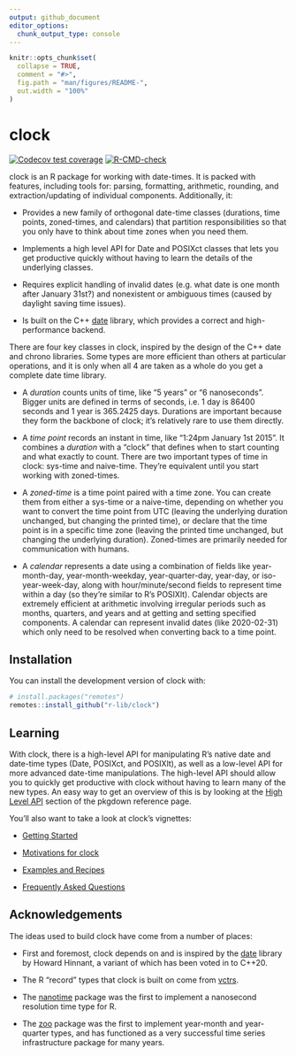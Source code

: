 ```yaml
---
output: github_document
editor_options: 
  chunk_output_type: console
---
```


<!-- README.md is generated from README.Rmd. Please edit that file -->

```r
knitr::opts_chunk$set(
  collapse = TRUE,
  comment = "#>",
  fig.path = "man/figures/README-",
  out.width = "100%"
)
```

# clock

<!-- badges: start -->
[![Codecov test coverage](https://codecov.io/gh/r-lib/clock/branch/master/graph/badge.svg)](https://codecov.io/gh/r-lib/clock?branch=master)
[![R-CMD-check](https://github.com/r-lib/clock/workflows/R-CMD-check/badge.svg)](https://github.com/r-lib/clock/actions)
<!-- badges: end -->

clock is an R package for working with date-times. It is packed with features, including tools for: parsing, formatting, arithmetic, rounding, and extraction/updating of individual components. Additionally, it:

- Provides a new family of orthogonal date-time classes (durations, time points, zoned-times, and calendars) that partition responsibilities so that you only have to think about time zones when you need them.

- Implements a high level API for Date and POSIXct classes that lets you get productive quickly without having to learn the details of the underlying classes.

- Requires explicit handling of invalid dates (e.g. what date is one month after January 31st?) and nonexistent or ambiguous times (caused by daylight saving time issues).

- Is built on the C++ [date](https://github.com/HowardHinnant/date) library, which provides a correct and high-performance backend.

There are four key classes in clock, inspired by the design of the C++ date and chrono libraries. Some types are more efficient than others at particular operations, and it is only when all 4 are taken as a whole do you get a complete date time library.

- A _duration_ counts units of time, like “5 years” or “6 nanoseconds”. Bigger units are defined in terms of seconds, i.e. 1 day is 86400 seconds and 1 year is 365.2425 days. Durations are important because they form the backbone of clock; it’s relatively rare to use them directly.

- A _time point_ records an instant in time, like “1:24pm January 1st 2015”. It combines a _duration_ with a “clock” that defines when to start counting and what exactly to count. There are two important types of time in clock: sys-time and naive-time. They’re equivalent until you start working with zoned-times.

- A _zoned-time_ is a time point paired with a time zone. You can create them from either a sys-time or a naive-time, depending on whether you want to convert the time point from UTC (leaving the underlying duration unchanged, but changing the printed time), or declare that the time point is in a specific time zone (leaving the printed time unchanged, but changing the underlying duration). Zoned-times are primarily needed for communication with humans.

- A _calendar_ represents a date using a combination of fields like year-month-day, year-month-weekday, year-quarter-day, year-day, or iso-year-week-day, along with hour/minute/second fields to represent time within a day (so they’re similar to R’s POSIXlt). Calendar objects are extremely efficient at arithmetic involving irregular periods such as months, quarters, and years and at getting and setting specified components. A calendar can represent invalid dates (like 2020-02-31) which only need to be resolved when converting back to a time point.

## Installation

You can install the development version of clock with:

``` r
# install.packages("remotes")
remotes::install_github("r-lib/clock")
```

## Learning

With clock, there is a high-level API for manipulating R's native date and date-time types (Date, POSIXct, and POSIXlt), as well as a low-level API for more advanced date-time manipulations. The high-level API should allow you to quickly get productive with clock without having to learn many of the new types. An easy way to get an overview of this is by looking at the [High Level API](https://clock.r-lib.org/reference/index.html#section-high-level-api) section of the pkgdown reference page.

You'll also want to take a look at clock's vignettes:

- [Getting Started](https://clock.r-lib.org/articles/clock.html)

- [Motivations for clock](https://clock.r-lib.org/articles/articles/motivations.html)

- [Examples and Recipes](https://clock.r-lib.org/articles/recipes.html)

- [Frequently Asked Questions](https://clock.r-lib.org/articles/faq.html)

## Acknowledgements

The ideas used to build clock have come from a number of places:

- First and foremost, clock depends on and is inspired by the [date](https://github.com/HowardHinnant/date) library by Howard Hinnant, a variant of which has been voted in to C++20.

- The R "record" types that clock is built on come from [vctrs](https://github.com/r-lib/vctrs).

- The [nanotime](https://github.com/eddelbuettel/nanotime) package was the first to implement a nanosecond resolution time type for R.

- The [zoo](https://CRAN.R-project.org/package=zoo) package was the first to implement year-month and year-quarter types, and has functioned as a very successful time series infrastructure package for many years.
